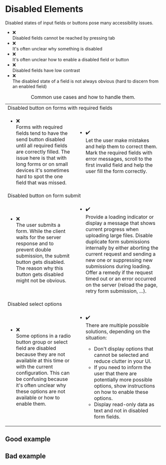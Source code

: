 
<Meta of={DisabledStateStories} />

# Disabled Elements

Disabled states of input fields or buttons pose many accessibility issues.

<ul className="list-unstyled ms-16">
  <li className="d-flex gap-8">
    <div>❌</div>
    <div>Disabled fields cannot be reached by pressing tab</div>
  </li>
  <li className="d-flex gap-8">
    <div>❌</div>
    <div>It's often unclear why something is disabled</div>
  </li>
  <li className="d-flex gap-8">
    <div>❌</div>
    <div>It's often unclear how to enable a disabled field or button</div>
  </li>
  <li className="d-flex gap-8">
    <div>❌</div>
    <div>Disabled fields have low contrast</div>
  </li>
  <li className="d-flex gap-8">
    <div>❌</div>
    <div>
      The disabled state of a field is not always obvious (hard to discern from an enabled field)
    </div>
  </li>
</ul>

<div className="table-responsive">
  <table className="table caption-top">
    <caption>Common use cases and how to handle them.</caption>
    <colgroup>
      <col style={{ width: '50%' }} />
      <col style={{ width: '50%' }} />
    </colgroup>
    <tbody>
      <tr>
        <td colSpan="2" className="fw-bold">
          Disabled button on forms with required fields
        </td>
      </tr>
      <tr>
        <td>
          <ul className="list-unstyled">
            <li className="d-flex gap-8">
              <div>❌</div>
              <div>
                Forms with required fields tend to have the send button disabled until all required
                fields are correctly filled. The issue here is that with long forms or on small
                devices it's sometimes hard to spot the one field that was missed.
              </div>
            </li>
          </ul>
        </td>
        <td>
          <ul className="list-unstyled">
            <li className="d-flex gap-8">
              <div>✔️</div>
              <div>
                Let the user make mistakes and help them to correct them. Mark the required fields
                with error messages, scroll to the first invalid field and help the user fill the
                form correctly.
              </div>
            </li>
          </ul>
        </td>
      </tr>
      <tr>
        <td colSpan="2" className="fw-bold">
          Disabled button on form submit
        </td>
      </tr>
      <tr>
        <td>
          <ul className="list-unstyled">
            <li className="d-flex gap-8">
              <div>❌</div>
              <div>
                The user submits a form. While the client waits for the server response and to
                prevent double submission, the submit button gets disabled. The reason why this
                button gets disabled might not be obvious.
              </div>
            </li>
          </ul>
        </td>
        <td>
          <ul className="list-unstyled">
            <li className="d-flex gap-8">
              <div>✔️</div>
              <div>
                Provide a loading indicator or display a message that shows current progress when
                uploading large files. Disable duplicate form submissions internally by either
                aborting the current request and sending a new one or suppressing new submissions
                during loading. Offer a remedy if the request timed out or an error occurred on the
                server (reload the page, retry form submission, ...).
              </div>
            </li>
          </ul>
        </td>
      </tr>
      <tr>
        <td colSpan="2" className="fw-bold">
          Disabled select options
        </td>
      </tr>
      <tr>
        <td>
          <ul className="list-unstyled">
            <li className="d-flex gap-8">
              <div>❌</div>
              <div>
                Some options in a radio button group or select field are disabled because they are
                not available at this time or with the current configuration. This can be confusing
                because it's often unclear why these options are not available or how to enable
                them.
              </div>
            </li>
          </ul>
        </td>
        <td>
          <ul className="list-unstyled">
            <li className="d-flex gap-8">
              <div>✔️</div>
              <div>
                There are multiple possible solutions, depending on the situation:
                <ul>
                  <li>
                    Don't display options that cannot be selected and reduce clutter in your UI.
                  </li>
                  <li>
                    If you need to inform the user that there are potentially more possible options,
                    show instructions on how to enable these options.
                  </li>
                  <li>Display read-only data as text and not in disabled form fields.</li>
                </ul>
              </div>
            </li>
          </ul>
        </td>
      </tr>
    </tbody>
  </table>
</div>

## Good example

<Canvas of={DisabledStateStories.GoodExample} />

## Bad example

<Canvas of={DisabledStateStories.BadExample} />
